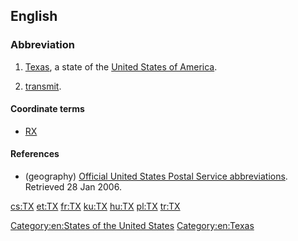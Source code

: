 {{also|tx|TX}}
==English==
{{wikipedia}}

===Abbreviation===
{{rfc-header|Abbreviation}}
{{head|en|abbreviation}}

# {{label|en|geography}} [[Texas]], a state of the [[United States of America]].
# {{label|en|electronics}} [[transmit]].

====Coordinate terms====
* {{sense|transmit}} [[RX]] {{gloss|[[receive]]}}

====References====
* (geography) [http://www.usps.com/ncsc/lookups/abbreviations.html Official United States Postal Service abbreviations]. Retrieved 28 Jan 2006.

[[Category:en:States of the United States]]
[[Category:en:Texas]]

[[cs:TX]]
[[et:TX]]
[[fr:TX]]
[[ku:TX]]
[[hu:TX]]
[[pl:TX]]
[[tr:TX]]